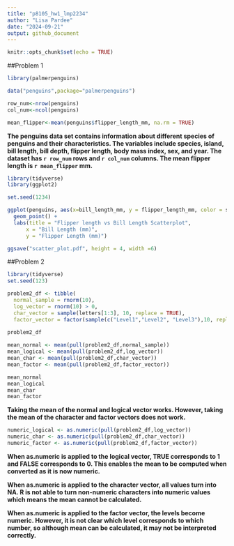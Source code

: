 ```yaml
---
title: "p8105_hw1_lmp2234"
author: "Lisa Pardee"
date: "2024-09-21"
output: github_document
---
```


```r
knitr::opts_chunk$set(echo = TRUE)
```

##Problem 1

```r
library(palmerpenguins)

data("penguins",package="palmerpenguins")

row_num<-nrow(penguins)
col_num<-ncol(penguins)

mean_flipper<-mean(penguins$flipper_length_mm, na.rm = TRUE)

```

**The penguins data set contains information about different species of penguins and their characteristics. The variables include species, island, bill length, bill depth, flipper length, body mass index, sex, and year. The dataset has `r row_num` rows and `r col_num` columns. The mean flipper length is `r mean_flipper` mm.** 


```r
library(tidyverse)
library(ggplot2)

set.seed(1234)

ggplot(penguins, aes(x=bill_length_mm, y = flipper_length_mm, color = species)) + 
  geom_point() +
  labs(title = "Flipper length vs Bill Length Scatterplot", 
      x = "Bill Length (mm)",
      y = "Flipper Length (mm)")

ggsave("scatter_plot.pdf", height = 4, width =6)

```

##Problem 2

```r
library(tidyverse)
set.seed(123)

problem2_df <- tibble(
  normal_sample = rnorm(10), 
  log_vector = rnorm(10) > 0, 
  char_vector = sample(letters[1:3], 10, replace = TRUE), 
  factor_vector = factor(sample(c("Level1","Level2", "Level3"),10, replace = TRUE)))
  
problem2_df

mean_normal <- mean(pull(problem2_df,normal_sample))
mean_logical <- mean(pull(problem2_df,log_vector))
mean_char <- mean(pull(problem2_df,char_vector))
mean_factor <- mean(pull(problem2_df,factor_vector))

mean_normal
mean_logical
mean_char
mean_factor
```
**Taking the mean of the normal and logical vector works. However, taking the mean 
of the character and factor vectors does not work.**

```r
numeric_logical <- as.numeric(pull(problem2_df,log_vector))
numeric_char <- as.numeric(pull(problem2_df,char_vector))
numeric_factor <- as.numeric(pull(problem2_df,factor_vector))
```



**When as.numeric is applied to the logical vector, TRUE corresponds to 1 and FALSE corresponds to 0. This enables the mean to be computed when converted as it is now numeric.** 

**When as.numeric is applied to the character vector, all values turn into NA. R is not able to turn non-numeric characters into numeric values which means the mean cannot be calculated.** 

**When as.numeric is applied to the factor vector, the levels become numeric. However, it is not clear which level corresponds to which number, so although mean can be calculated, it may not be interpreted correctly.** 


 

